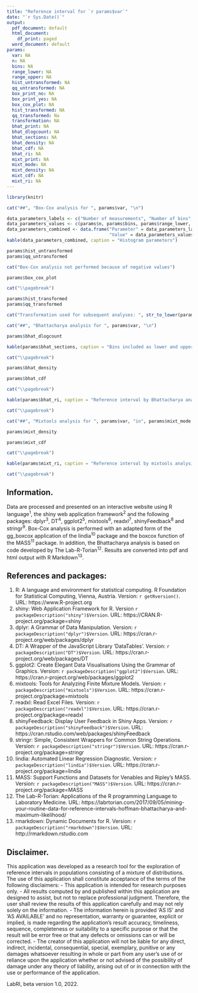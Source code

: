 ```yaml
---
title: "Reference interval for `r params$var`"
date: "`r Sys.Date()`"
output:
  pdf_document: default
  html_document: 
    df_print: paged
  word_document: default
params:
  var: NA
  n: NA
  bins: NA
  range_lower: NA
  range_upper: NA
  hist_untransformed: NA
  qq_untransformed: NA
  box_print_no: NA
  box_print_yes: NA
  box_cox_plot: NA
  hist_transformed: NA
  qq_transformed: Na
  transformation: NA
  bhat_print: NA
  bhat_dlogcount: NA
  bhat_sections: NA
  bhat_density: NA
  bhat_cdf: NA
  bhat_ri: NA
  mixt_print: NA
  mixt_mode: NA
  mixt_density: NA
  mixt_cdf: NA
  mixt_ri: NA
---
```


```r
library(knitr)
```

```r
cat("##", "Box-Cox analysis for ", params$var, "\n")
```

```r
data_parameters_labels <- c("Number of measurements", "Number of bins", "Lowest value", "Highest value")
data_parameters_values <- c(params$n, params$bins, params$range_lower, params$range_upper)
data_parameters_combined <- data.frame("Parameter" = data_parameters_labels,
                                       "Value" = data_parameters_values)
kable(data_parameters_combined, caption = "Histogram parameters")
```

```r
params$hist_untransformed
params$qq_untransformed
```

```r
cat("Box-Cox analysis not performed because of negative values")
```

```r
params$box_cox_plot
```

```r
cat("\\pagebreak")
```

```r
params$hist_transformed
params$qq_transformed
```

```r
cat("Transformation used for subsequent analyses: ", str_to_lower(params$transformation), "\n")
```
\pagebreak

```r
cat("##", "Bhattacharya analysis for ", params$var, "\n")
```

```r
params$bhat_dlogcount
```

```r
kable(params$bhat_sections, caption = "Bins included as lower and upper ends of regression lines for Bhattacharya analysis")
```

```r
cat("\\pagebreak")
```

```r
params$bhat_density
```

```r
params$bhat_cdf
```

```r
cat("\\pagebreak")
```

```r
kable(params$bhat_ri, caption = "Reference interval by Bhattacharya analysis")
```

```r
cat("\\pagebreak")
```

```r
cat("##", "Mixtools analysis for ", params$var, "in", params$mixt_mode, " distribution mode", "\n")
```

```r
params$mixt_density
```

```r
params$mixt_cdf
```

```r
cat("\\pagebreak")
```

```r
kable(params$mixt_ri, caption = "Reference interval by mixtools analysis")
```

```r
cat("\\pagebreak")
```

## Information.
Data are processed and presented on an interactive website using R language^1^, the shiny web application framework^2^ and the following packages: dplyr^3^, DT^4^, ggplot2^5^, mixtools^6^, readxl^7^, shinyFeedback^8^ and stringr^9^. Box-Cox analysis is performed with an adapted form of the gg_boxcox application of the lindia^10^ package and the boxcox function of the MASS^11^ package. In addition, the Bhattacharya analysis is based on code developed by The Lab-R-Torian^12^. Results are converted into pdf and html output with R Markdown^13^.

## References and packages:
1. R: A language and environment for statistical computing. R Foundation for Statistical Computing, Vienna, Austria. Version: `r getRversion()`. URL: https://www.R-project.org
2. shiny: Web Application Framework for R. Version `r packageDescription("shiny")$Version`. URL: https://CRAN.R-project.org/package=shiny
3. dplyr: A Grammar of Data Manipulation. Version: `r packageDescription("dplyr")$Version`. URL: https://cran.r-project.org/web/packages/dplyr
4. DT: A Wrapper of the JavaScript Library 'DataTables'. Version: `r packageDescription("DT")$Version`. URL: https://cran.r-project.org/web/packages/DT
5. ggplot2: Create Elegant Data Visualisations Using the Grammar of Graphics. Version: `r packageDescription("ggplot2")$Version`. URL: https://cran.r-project.org/web/packages/ggplot2
6. mixtools: Tools for Analyzing Finite Mixture Models. Version: `r packageDescription("mixtools")$Version`. URL: https://cran.r-project.org/package=mixtools
7. readxl: Read Excel Files. Version: `r packageDescription("readxl")$Version`. URL: https://cran.r-project.org/package=readxl
8. shinyFeedback: Display User Feedback in Shiny Apps. Version: `r packageDescription("shinyFeedback")$Version`. URL: https://cran.rstudio.com/web/packages/shinyFeedback
9. stringr: Simple, Consistent Wrappers for Common String Operations. Version: `r packageDescription("stringr")$Version`. URL: https://cran.r-project.org/package=stringr
10. lindia: Automated Linear Regression Diagnostic. Version: `r packageDescription("lindia")$Version`. URL: https://cran.r-project.org/package=lindia
11. MASS: Support Functions and Datasets for Venables and Ripley's MASS. Version: `r packageDescription("MASS")$Version`. URL: https://cran.r-project.org/package=MASS
12. The Lab-R-Torian: Applications of the R programming Language to Laboratory Medicine. URL: https://labrtorian.com/2017/09/05/mining-your-routine-data-for-reference-intervals-hoffman-bhattacharya-and-maximum-likelihood/
13. rmarkdown: Dynamic Documents for R. Version: `r packageDescription("rmarkdown")$Version`. URL: http://rmarkdown.rstudio.com

## Disclaimer.
This application was developed as a research tool for the exploration of reference intervals in populations consisting of a mixture of distributions. The use of this application shall constitute acceptance of the terms of the following disclaimers:
- This application is intended for research purposes only.
- All results computed by and published within this application are designed to  assist, but not to replace professional judgment. Therefore, the user shall review the results of this application carefully and may not rely solely on the information.
- The information herein is provided 'AS IS' and 'AS AVAILABLE' and no representation, warranty or guarantee, explicit or implied, is made regarding the application's result accuracy, timeliness, sequence, completeness or suitability to a specific purpose or that the result will be error free or that any defects or omissions can or will be corrected.
- The creator of this application will not be liable for any direct, indirect, incidental, consequential, special, exemplary, punitive or any damages whatsoever resulting in whole or part from any user's use of or reliance upon the application whether or not advised of the possibility of damage under any theory of liability, arising out of or in connection with the use or performance of the application.

LabRI, beta version 1.0, 2022.

